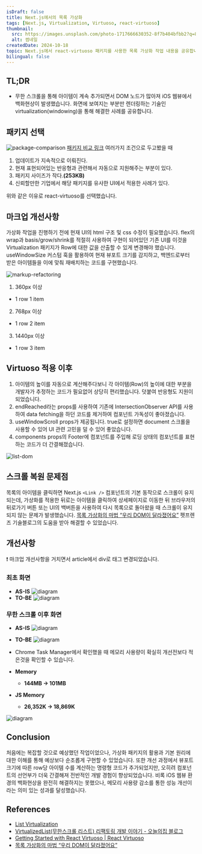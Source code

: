 ```yaml
---
isDraft: false
title: Next.js에서의 목록 가상화
tags: [Next.js, Virtualization, Virtuoso, react-virtuoso]
thumbnail:
  src: https://images.unsplash.com/photo-1717666630352-8f7b404bfbb2?q=80&w=3270&auto=format&fit=crop&ixlib=rb-4.0.3&ixid=M3wxMjA3fDB8MHxwaG90by1wYWdlfHx8fGVufDB8fHx8fA%3D%3D
  alt: 썸네일
createdDate: 2024-10-18
topic: Next.js에서 react-virtuoso 패키지를 사용한 목록 가상화 작업 내용을 공유합니다.
bilingual: false
---
```



## TL;DR

- 무한 스크롤을 통해 아이템이 계속 추가되면서 DOM 노드가 많아져 iOS 웹뷰에서 백화현상이 발생했습니다. 화면에 보여지는 부분만 렌더링하는 기술인 virtualization(windowing)을 통해 해결한 사례를 공유합니다.

## 패키지 선택

![package-comparison](/images/blog/20241018/package-comparison.png)
[패키지 비교 링크](https://npmtrends.com/@tanstack/react-virtual-vs-react-virtualized-vs-react-virtuoso-vs-react-window)
여러가지 조건으로 두고봤을 때

1. 업데이트가 지속적으로 이뤄진다.
2. 현재 표현되어있는 반응형과 관련해서 자동으로 지원해주는 부분이 있다.
3. 패키지 사이즈가 작다.**(253KB)**
4. 신뢰할만한 기업에서 해당 패키지를 유사한 UI에서 적용한 사례가 있다.

위와 같은 이유로 react-virtuoso를 선택했습니다.

## 마크업 개선사항

가상화 작업을 진행하기 전에 현재 UI의 html 구조 및 css 수정이 필요했습니다.
flex의 wrap과 basis/grow/shrink를 적절히 사용하여 구현이 되어있던 기존 UI를 이것을 Virtualization 패키지가 Row에 대한 값을 산출할 수 있게 변경해야 했습니다. useWindowSize 커스텀 훅을 활용하여 현재 뷰포트 크기를 감지하고, 백엔드로부터 받은 아이템들을 이에 맞춰 재배치하는 코드를 구현했습니다.

![markup-refactoring](/images/blog/20241018/markup-refactoring.jpg)

1. 360px 이상

- 1 row 1 item

2. 768px 이상

- 1 row 2 item

3. 1440px 이상

- 1 row 3 item

<SyntaxHighlighter code={SAMPLE_1} lang="typescript" />

## Virtuoso 적용 이후

<SyntaxHighlighter code={SAMPLE_2} lang="tsx" />

1. 아이템의 높이를 자동으로 계산해주다보니 각 아이템(Row)의 높이에 대한 부분을 개발자가 추정하는 코드가 필요없어 상당히 편리했습니다. 덧붙여 반응형도 지원이 되었습니다.
2. endReached라는 props를 사용하여 기존에 IntersectionObserver API를 사용하여 data fetching을 하던 코드를 제거하여 컴포넌트 가독성이 좋아졌습니다.
3. useWindowScroll props가 제공됩니다. true로 설정하면 document 스크롤을 사용할 수 있어 UI 관련 고민을 덜 수 있어 좋았습니다.
4. components props의 Footer에 컴포넌트를 주입해 로딩 상태의 컴포넌트를 표현하는 코드가 더 간결해졌습니다.

![list-dom](/images/blog/20241018/list-dom.gif)

## 스크롤 복원 문제점

목록의 아이템을 클릭하면 Next.js `<Link />` 컴포넌트의 기본 동작으로 스크롤이 유지되는데, 가상화를 적용한 뒤로는 아이템을 클릭하여 상세페이지로 이동한 뒤 브라우저의 뒤로가기 버튼 또는 UI의 백버튼을 사용하여 다시 목록으로 돌아왔을 때 스크롤이 유지되지 않는 문제가 발생했습니다. [목록 가상화의 마법 “우리 DOM이 달라졌어요”](https://techblog.pet-friends.co.kr/%EB%AA%A9%EB%A1%9D-%EA%B0%80%EC%83%81%ED%99%94%EC%9D%98-%EB%A7%88%EB%B2%95-%EC%9A%B0%EB%A6%AC-dom%EC%9D%B4-%EB%8B%AC%EB%9D%BC%EC%A1%8C%EC%96%B4%EC%9A%94-f8d0bca4681a) 펫프렌즈 기술블로그의 도움을 받아 해결할 수 있었습니다.

<SyntaxHighlighter code={SAMPLE_3} lang="typescript" />

## 개선사항

❗️ 마크업 개선사항을 거치면서 article에서 div로 태그 변경되었습니다.

### 최초 화면

- **AS-IS**
  ![diagram](/images/blog/20241018/first-screen-as-is.png)
- **TO-BE**
  ![diagram](/images/blog/20241018/first-screen-to-be.png)

### 무한 스크롤 이후 화면

- **AS-IS**
  ![diagram](/images/blog/20241018/infinite-scroll-as-is.png)
- **TO-BE**
  ![diagram](/images/blog/20241018/infinite-scroll-to-be.png)

- Chrome Task Manager에서 확인했을 때 메모리 사용량이 확실히 개선전보다 적은것을 확인할 수 있습니다.
- **Memory**
  - **144MB -> 101MB**
- **JS Memory**
  - **26,352K -> 18,869K**

![diagram](/images/blog/20241018/memory.png)

## Conclusion

처음에는 복잡할 것으로 예상했던 작업이었으나, 가상화 패키지의 활용과 기본 원리에 대한 이해를 통해 예상보다 순조롭게 구현할 수 있었습니다.
또한 개선 과정에서 뷰포트 크기에 따른 row당 아이템 수를 계산하는 명령형 코드가 추가되었지만, 오히려 컴포넌트의 선언부가 더욱 간결해져 전반적인 개발 경험이 향상되었습니다.
비록 iOS 웹뷰 환경의 백화현상을 완전히 해결하지는 못했으나, 메모리 사용량 감소를 통한 성능 개선이라는 의미 있는 성과를 달성했습니다.

## References

- [List Virtualization](https://www.patterns.dev/vanilla/virtual-lists)
- [VirtualizedList(무한스크롤 리스트) 리팩토링 개발 이야기 - 오늘의집 블로그](https://www.bucketplace.com/post/2024-09-11-virtualizedlist-%EB%AC%B4%ED%95%9C%EC%8A%A4%ED%81%AC%EB%A1%A4-%EB%A6%AC%EC%8A%A4%ED%8A%B8-%EB%A6%AC%ED%8C%A9%ED%86%A0%EB%A7%81-%EA%B0%9C%EB%B0%9C-%EC%9D%B4%EC%95%BC%EA%B8%B0/)
- [Getting Started with React Virtuoso | React Virtuoso](https://virtuoso.dev/)
- [목록 가상화의 마법 “우리 DOM이 달라졌어요”](https://techblog.pet-friends.co.kr/%EB%AA%A9%EB%A1%9D-%EA%B0%80%EC%83%81%ED%99%94%EC%9D%98-%EB%A7%88%EB%B2%95-%EC%9A%B0%EB%A6%AC-dom%EC%9D%B4-%EB%8B%AC%EB%9D%BC%EC%A1%8C%EC%96%B4%EC%9A%94-f8d0bca4681a)
